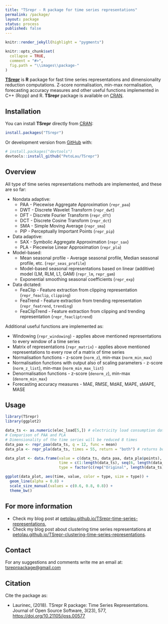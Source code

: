 ```yaml
---
title: "TSrepr - R package for time series representations"
permalink: /package/
layout: package
status: process
published: false
---
```


<!-- README.md is generated from README.Rmd. Please edit that file -->

```r
knitr::render_jekyll(highlight = "pygments")

knitr::opts_chunk$set(
  collapse = TRUE,
  comment = "#>",
  fig.path = "\\images\\package-"
)
```

[**TSrepr**](https://github.com/PetoLau/TSrepr) is **R** package for fast time series representations and dimensionality reduction computations. Z-score normalisation, min-max normalisation, forecasting accuracy measures and other useful functions implemented in C++ (Rcpp) and R. **TSrepr** package is available on [CRAN](https://CRAN.R-project.org/package=TSrepr).

## Installation

You can install **TSrepr** directly from [CRAN](https://CRAN.R-project.org/package=TSrepr):
```r
install.packages("TSrepr")
```

Or development version from [GitHub](https://github.com/PetoLau/TSrepr) with:
```r
# install.packages("devtools")
devtools::install_github("PetoLau/TSrepr")
```

## Overview

All type of time series representations methods are implemented, and these are so far:

* Nondata adaptive:
     - PAA - Piecewise Aggregate Approximation (`repr_paa`)
     - DWT - Discrete Wavelet Transform (`repr_dwt`)
     - DFT - Discrete Fourier Transform (`repr_dft`)
     - DCT - Discrete Cosine Transform (`repr_dct`)
     - SMA - Simple Moving Average (`repr_sma`)
     - PIP - Perceptually Important Points (`repr_pip`)
* Data adaptive:
     - SAX - Symbolic Aggregate Approximation (`repr_sax`)
     - PLA - Piecewise Linear Approximation (`repr_pla`)
* Model-based:
     - Mean seasonal profile - Average seasonal profile, Median seasonal profile, etc. (`repr_seas_profile`)
     - Model-based seasonal representations based on linear (additive) model (LM, RLM, L1, GAM) (`repr_lm`, `repr_gam`)
     - Exponential smoothing seasonal coefficients (`repr_exp`)
* Data dictated:
     - FeaClip - Feature extraction from clipping representation (`repr_feaclip`, `clipping`)
     - FeaTrend - Feature extraction from trending representation (`repr_featrend`, `trending`)
     - FeaClipTrend - Feature extraction from clipping and trending representation (`repr_feacliptrend`)

Additional useful functions are implemented as:

  * Windowing (`repr_windowing`) - applies above mentioned representations to every window of a time series
  * Matrix of representations (`repr_matrix`) - applies above mentioned representations to every row of a matrix of time series
  * Normalisation functions - z-score (`norm_z`), min-max (`norm_min_max`)
  * Normalisation functions with output also of scaling parameters - z-score (`norm_z_list`), min-max (`norm_min_max_list`)
  * Denormalisation functions - z-score (`denorm_z`), min-max (`denorm_min_max`)
  * Forecasting accuracy measures - MAE, RMSE, MdAE, MAPE, sMAPE, MASE

## Usage

```r
library(TSrepr)
library(ggplot2)

data_ts <- as.numeric(elec_load[5,]) # electricity load consumption data
# Comparison of PAA and PLA
# Dimensionality of the time series will be reduced 8 times
data_paa <- repr_paa(data_ts, q = 12, func = mean)
data_pla <- repr_pla(data_ts, times = 55, return = "both") # returns both extracted places and values

data_plot <- data.frame(value = c(data_ts, data_paa, data_pla$points),
                        time = c(1:length(data_ts), seq(6, length(data_ts), by = 12), data_pla$places),
                        type = factor(c(rep("Original", length(data_ts)), rep(c("PAA", "PLA"), each = 56))))

ggplot(data_plot, aes(time, value, color = type, size = type)) +
  geom_line(alpha = 0.8) +
  scale_size_manual(values = c(0.6, 0.8, 0.8)) +
  theme_bw()
```

## For more information

 - Check my blog post at [petolau.github.io/TSrepr-time-series-representations](https://petolau.github.io/TSrepr-time-series-representations/),
 - Check my blog post about clustering time series representations at [petolau.github.io/TSrepr-clustering-time-series-representations](https://petolau.github.io/TSrepr-clustering-time-series-representations/).

## Contact

For any suggestions and comments write me an email at: [tsreprpackage@gmail.com](mailto:tsreprpackage@gmail.com)

## Citation

Cite the package as:

 - Laurinec, (2018). TSrepr R package: Time Series Representations. Journal of Open Source Software, 3(23), 577, [https://doi.org/10.21105/joss.00577](https://doi.org/10.21105/joss.00577)
